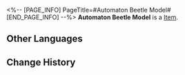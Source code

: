 <%-- [PAGE_INFO]
PageTitle=#Automaton Beetle Model#
[END_PAGE_INFO] --%>
{{Item Infobox
|id          = 250023
|image       = Item Automaton Beetle Model.png
|type        = 
|invCategory = 
|rarity      = 1
|effect      = 
|description = 
}}
'''Automaton Beetle Model''' is a [[Item]].

==Other Languages==
{{Other Languages
|en   = Automaton Beetle Model
|zhs  = 模型「自动机兵•甲虫」
|zht  = 模型「自動機兵•甲蟲」
|ja   = モデル「自動機兵・ジューク」
|ko   = 모형 「자동 기갑병•비틀」
|es   = Réplica de un Escarabajo Autómata
|fr   = Modèle d'Automate scarabée
|ru   = Модель автоматона-жука
|th   = โมเดล "Automaton Beetle"
|vi   = Mô Hình "Cỗ Máy Tự Động - Bọ Cánh Cứng"
|de   = Modell eines Automaton-Käfers
|id   = Model "Automaton Beetle"
|pt   = Modelo de Autômato Insectoide
}}

==Change History==
{{Change History|1.1}}